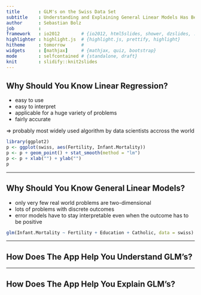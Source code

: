 ```yaml
---
title       : GLM's on the Swiss Data Set
subtitle    : Understanding and Explaining General Linear Models Has Become Easy
author      : Sebastian Bolz
job         : 
framework   : io2012        # {io2012, html5slides, shower, dzslides, ...}
highlighter : highlight.js  # {highlight.js, prettify, highlight}
hitheme     : tomorrow      # 
widgets     : [mathjax]     # {mathjax, quiz, bootstrap}
mode        : selfcontained # {standalone, draft}
knit        : slidify::knit2slides
---
```


## Why Should You Know Linear Regression?

* easy to use
* easy to interpret
* applicable for a huge variety of problems
* fairly accurate

$\Rightarrow$ probably most widely used algorithm by data scientists accross the world

```r
library(ggplot2)
p <- ggplot(swiss, aes(Fertility, Infant.Mortality))
p <- p + geom_point() + stat_smooth(method = "lm")
p <- p + xlab("") + ylab("")
p
```

---

## Why Should You Know General Linear Models?

* only very few real world problems are two-dimensional
* lots of problems with discrete outcomes
* error models have to stay interpretable even when the outcome has to be positive

```r
glm(Infant.Mortality ~ Fertility + Education + Catholic, data = swiss)
```

---

## How Does The App Help You Understand GLM's?

---

## How Does The App Help You Explain GLM's?
